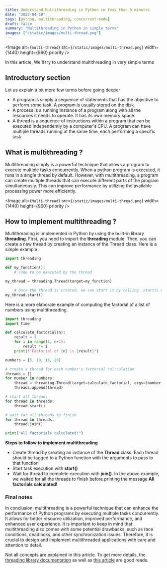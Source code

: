 ```yaml
---
title: Understand Multithreading in Python in less than 5 minutes
date: "2023-04-18"
tags: [python, multithreading, concurrent-mode]
draft: false
summary: "Multithreading in Python in simple terms"
images: ["/static/images/multi-thread.png"]
---
```


<Image
  alt={`multi-thread`}
  src={`/static/images/multi-thread.png`}
  width={1440}
  height={960}
  priority
/>

In this article, We'll try to understand multithreading in very simple terms

## Introductory section

Let us explain a bit more few terms before going deeper

- A program is simply a sequence of statements that has the objective to perform some task. A program is usually stored on the disk
- A process is a running instance of a program along with all the resources it needs to operate. It has its own memory space.
- A thread is a sequence of instructions within a program that can be executed independently by a computer's CPU. A program can have multiple threads running at the same time, each performing a specific task

## What is multithreading ?

Multithreading simply is a powerful technique that allows a program to execute multiple tasks concurrently. When a python program is executed, it runs in a single thread by default. However, with multithreading, a program can create multiple threads that can execute different parts of the program simultaneously. This can improve performance by utilizing the available processing power more efficiently.

<Image
  alt={`Multi-thread`}
  src={`/static/images/multi-thread.png`}
  width={1440}
  height={960}
  priority
/>

## How to implement multithreading ?

Multithreading is implemented in Python by using the built-in library **threading**. First, you need to import the **threading** module. Then, you can create a new thread by creating an instance of the Thread class. Here is a simple example :

```python
import threading

def my_function():
    # code to be executed by the thread

my_thread = threading.Thread(target=my_function)

    # Once the thread is created, we can start it by calling .start() method
my_thread.start()
```

Here is a more elaborate example of computing the factorial of a list of numbers using multithreading.

```python
import threading
import time

def calculate_factorial(n):
    result = 1
    for i in range(1, n+1):
        result *= i
    print(f"Factorial of {n} is {result}")

numbers = [5, 10, 15, 20]

# create a thread for each number's factorial cal:culation
threads = []
for number in numbers:
    thread = threading.Thread(target=calculate_factorial, args=(number,))
    threads.append(thread)

# start all threads
for thread in threads:
    thread.start()

# wait for all threads to finish
for thread in threads:
    thread.join()

print("All factorials calculated!")
```

**Steps to follow to implement multithreading**

- Create thread by creating an instance of the **Thread** class. Each thread should be tagged to a Python function with the arguments to pass to that function
- Start task execution with **start()**
- Wait for thread to complete execution with **join()**. In the above example, we waited for all the threads to finish before printing the message **All factorials calculated!**

### Final notes

In conclusion, multithreading is a powerful technique that can enhance the performance of Python programs by executing multiple tasks concurrently. It allows for better resource utilization, improved performance, and enhanced user experience.
It is important to keep in mind that multithreading also comes with some potential drawbacks, such as race conditions, deadlocks, and other synchronization issues. Therefore, it is crucial to design and implement multithreaded applications with care and attention to detail.

Not all concepts are explained in this article. To get more details, the [threading library documentation](https://docs.python.org/3/library/threading.html) as well as [this article](https://realpython.com/intro-to-python-threading/) are good reads.
